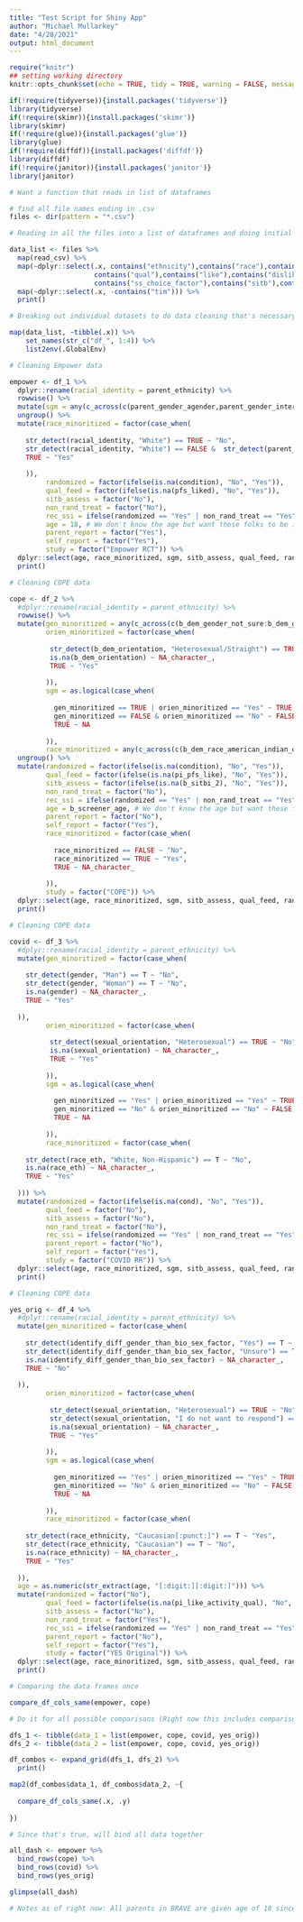 ```yaml
---
title: "Test Script for Shiny App"
author: "Michael Mullarkey"
date: "4/28/2021"
output: html_document
---
```


```r
require("knitr")
## setting working directory
knitr::opts_chunk$set(echo = TRUE, tidy = TRUE, warning = FALSE, message = FALSE, include = FALSE)

```

```r

if(!require(tidyverse)){install.packages('tidyverse')}
library(tidyverse)
if(!require(skimr)){install.packages('skimr')}
library(skimr)
if(!require(glue)){install.packages('glue')}
library(glue)
if(!require(diffdf)){install.packages('diffdf')}
library(diffdf)
if(!require(janitor)){install.packages('janitor')}
library(janitor)

```

```r

# Want a function that reads in list of dataframes

# find all file names ending in .csv 
files <- dir(pattern = "*.csv")

# Reading in all the files into a list of dataframes and doing initial selecting down of variables relevant to the dashboard

data_list <- files %>%
  map(read_csv) %>% 
  map(~dplyr::select(.x, contains("ethnicity"),contains("race"),contains("age"),contains("sex"),contains("gender"),contains("orientation"),contains("cond"),
                     contains("qual"),contains("like"),contains("dislike"),contains("pfs"),contains("pswq"),contains("cdi"),contains("idas"),contains("phq"),contains("mfq"),
                     contains("ss_choice_factor"),contains("sitb"),contains("identify_diff_gender_than_bio_sex_factor"))) %>% 
  map(~dplyr::select(.x, -contains("tim"))) %>% 
  print()

# Breaking out individual datasets to do data cleaning that's necessary for individual dataframes https://stackoverflow.com/questions/59169631/split-a-list-into-separate-data-frame-in-r

map(data_list, ~tibble(.x)) %>%
    set_names(str_c("df_", 1:4)) %>% 
    list2env(.GlobalEnv)

```

```r

# Cleaning Empower data

empower <- df_1 %>% 
  dplyr::rename(racial_identity = parent_ethnicity) %>% 
  rowwise() %>% 
  mutate(sgm = any(c_across(c(parent_gender_agender,parent_gender_intersex, parent_gender_other:parent_gender_notsure)))) %>% 
  ungroup() %>% 
  mutate(race_minoritized = factor(case_when(
    
    str_detect(racial_identity, "White") == TRUE ~ "No",
    str_detect(racial_identity, "White") == FALSE &  str_detect(parent_ethnicity_other_text, "white") ~ "No",
    TRUE ~ "Yes"
    
    )),
         randomized = factor(ifelse(is.na(condition), "No", "Yes")),
         qual_feed = factor(ifelse(is.na(pfs_liked), "No", "Yes")),
         sitb_assess = factor("No"),
         non_rand_treat = factor("No"),
         rec_ssi = ifelse(randomized == "Yes" | non_rand_treat == "Yes", "Yes", "No"),
         age = 18, # We don't know the age but want these folks to be included in the dashboard for folks looking for adults
         parent_report = factor("Yes"),
         self_report = factor("Yes"),
         study = factor("Empower RCT")) %>% 
  dplyr::select(age, race_minoritized, sgm, sitb_assess, qual_feed, randomized, non_rand_treat, rec_ssi, self_report, parent_report, study) %>% 
  print()

```

```r

# Cleaning COPE data

cope <- df_2 %>% 
  #dplyr::rename(racial_identity = parent_ethnicity) %>% 
  rowwise() %>% 
  mutate(gen_minoritized = any(c_across(c(b_dem_gender_not_sure:b_dem_gender_male_to_female_transgender_mtf, b_dem_gender_transgender))),
         orien_minoritized = factor(case_when(
           
          str_detect(b_dem_orientation, "Heterosexual/Straight") == TRUE ~ "No",
          is.na(b_dem_orientation) ~ NA_character_,
          TRUE ~ "Yes"
           
         )),
         sgm = as.logical(case_when(
           
           gen_minoritized == TRUE | orien_minoritized == "Yes" ~ TRUE,
           gen_minoritized == FALSE & orien_minoritized == "No" ~ FALSE,
           TRUE ~ NA
           
         )),
         race_minoritized = any(c_across(c(b_dem_race_american_indian_or_alaska_native:b_dem_race_native_hawaiian_or_other_pacific_islander, b_dem_race_black_african_american,b_dem_race_other_specify)))) %>% 
  ungroup() %>% 
  mutate(randomized = factor(ifelse(is.na(condition), "No", "Yes")),
         qual_feed = factor(ifelse(is.na(pi_pfs_like), "No", "Yes")),
         sitb_assess = factor(ifelse(is.na(b_sitbi_2), "No", "Yes")),
         non_rand_treat = factor("No"),
         rec_ssi = ifelse(randomized == "Yes" | non_rand_treat == "Yes", "Yes", "No"),
         age = b_screener_age, # We don't know the age but want these folks to be included in the dashboard for folks looking for adults
         parent_report = factor("No"),
         self_report = factor("Yes"),
         race_minoritized = factor(case_when(
           
           race_minoritized == FALSE ~ "No",
           race_minoritized == TRUE ~ "Yes",
           TRUE ~ NA_character_
           
         )),
         study = factor("COPE")) %>% 
  dplyr::select(age, race_minoritized, sgm, sitb_assess, qual_feed, randomized, non_rand_treat, rec_ssi, self_report, parent_report, study) %>% 
  print()


```
```r

# Cleaning COPE data

covid <- df_3 %>% 
  #dplyr::rename(racial_identity = parent_ethnicity) %>% 
  mutate(gen_minoritized = factor(case_when(
    
    str_detect(gender, "Man") == T ~ "No",
    str_detect(gender, "Woman") == T ~ "No",
    is.na(gender) ~ NA_character_,
    TRUE ~ "Yes"
    
  )),
         orien_minoritized = factor(case_when(
           
          str_detect(sexual_orientation, "Heterosexual") == TRUE ~ "No",
          is.na(sexual_orientation) ~ NA_character_,
          TRUE ~ "Yes"
           
         )),
         sgm = as.logical(case_when(
           
           gen_minoritized == "Yes" | orien_minoritized == "Yes" ~ TRUE,
           gen_minoritized == "No" & orien_minoritized == "No" ~ FALSE,
           TRUE ~ NA
           
         )),
         race_minoritized = factor(case_when(
    
    str_detect(race_eth, "White, Non-Hispanic") == T ~ "No",
    is.na(race_eth) ~ NA_character_,
    TRUE ~ "Yes"
    
  ))) %>% 
  mutate(randomized = factor(ifelse(is.na(cond), "No", "Yes")),
         qual_feed = factor("No"),
         sitb_assess = factor("No"),
         non_rand_treat = factor("No"),
         rec_ssi = ifelse(randomized == "Yes" | non_rand_treat == "Yes", "Yes", "No"),
         parent_report = factor("No"),
         self_report = factor("Yes"),
         study = factor("COVID RR")) %>% 
  dplyr::select(age, race_minoritized, sgm, sitb_assess, qual_feed, randomized, non_rand_treat, rec_ssi, self_report, parent_report, study) %>% 
  print()


```
```r

# Cleaning COPE data

yes_orig <- df_4 %>% 
  #dplyr::rename(racial_identity = parent_ethnicity) %>% 
  mutate(gen_minoritized = factor(case_when(
    
    str_detect(identify_diff_gender_than_bio_sex_factor, "Yes") == T ~ "Yes",
    str_detect(identify_diff_gender_than_bio_sex_factor, "Unsure") == T ~ "Yes",
    is.na(identify_diff_gender_than_bio_sex_factor) ~ NA_character_,
    TRUE ~ "No"
    
  )),
         orien_minoritized = factor(case_when(
           
          str_detect(sexual_orientation, "Heterosexual") == TRUE ~ "No",
          str_detect(sexual_orientation, "I do not want to respond") == TRUE ~ "No",
          is.na(sexual_orientation) ~ NA_character_,
          TRUE ~ "Yes"
           
         )),
         sgm = as.logical(case_when(
           
           gen_minoritized == "Yes" | orien_minoritized == "Yes" ~ TRUE,
           gen_minoritized == "No" & orien_minoritized == "No" ~ FALSE,
           TRUE ~ NA
           
         )),
         race_minoritized = factor(case_when(
    
    str_detect(race_ethnicity, "Caucasian[:punct:]") == T ~ "Yes",
    str_detect(race_ethnicity, "Caucasian") == T ~ "No",
    is.na(race_ethnicity) ~ NA_character_,
    TRUE ~ "Yes"
    
  )),
  age = as.numeric(str_extract(age, "[:digit:][:digit:]"))) %>% 
  mutate(randomized = factor("No"),
         qual_feed = factor(ifelse(is.na(pi_like_activity_qual), "No", "Yes")),
         sitb_assess = factor("No"),
         non_rand_treat = factor("Yes"),
         rec_ssi = ifelse(randomized == "Yes" | non_rand_treat == "Yes", "Yes", "No"),
         parent_report = factor("No"),
         self_report = factor("Yes"),
         study = factor("YES Original")) %>% 
  dplyr::select(age, race_minoritized, sgm, sitb_assess, qual_feed, randomized, non_rand_treat, rec_ssi, self_report, parent_report, study) %>% 
  print()

```

```r

# Comparing the data frames once

compare_df_cols_same(empower, cope)

# Do it for all possible comparisons (Right now this includes comparisons of the data frames against themselves)

dfs_1 <- tibble(data_1 = list(empower, cope, covid, yes_orig))
dfs_2 <- tibble(data_2 = list(empower, cope, covid, yes_orig))

df_combos <- expand_grid(dfs_1, dfs_2) %>% 
  print()

map2(df_combos$data_1, df_combos$data_2, ~{
  
  compare_df_cols_same(.x, .y)
  
})

# Since that's true, will bind all data together

all_dash <- empower %>% 
  bind_rows(cope) %>% 
  bind_rows(covid) %>% 
  bind_rows(yes_orig)

glimpse(all_dash)

# Notes as of right now: All parents in BRAVE are given age of 18 since the age variable seems to be missing. For original YES data collection all participants were given the minimum age of the age range they selected (Ex. "11-13" would be 11)

```

